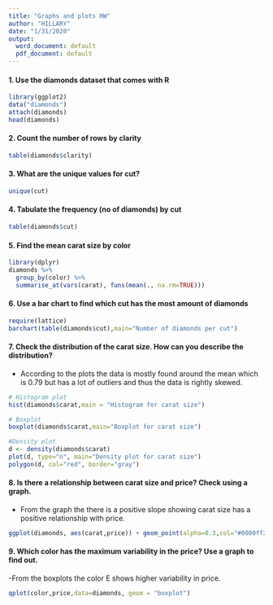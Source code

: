 ```yaml
---
title: "Graphs and plots HW"
author: "HILLARY"
date: "1/31/2020"
output:
  word_document: default
  pdf_document: default
---
```


#### 1. Use the diamonds dataset that comes with R

```r
library(ggplot2)
data("diamonds")
attach(diamonds)
head(diamonds)
```

#### 2. Count the number of rows by clarity

```r
table(diamonds$clarity)
```

#### 3. What are the unique values for cut?

```r
unique(cut)
```


#### 4. Tabulate the frequency (no of diamonds) by cut

```r
table(diamonds$cut)

```


#### 5. Find the mean carat size by color

```r
library(dplyr)
diamonds %>%
  group_by(color) %>%
  summarise_at(vars(carat), funs(mean(., na.rm=TRUE)))

```

#### 6. Use a bar chart to find which cut has the most amount of diamonds

```r
require(lattice)
barchart(table(diamonds$cut),main="Number of diamonds per cut")

```

#### 7. Check the distribution of the carat size.  How can you describe the distribution?

- According to the plots the data is mostly found around the mean which is 0.79 but has a lot of outliers and thus the data is rightly skewed.  

```r
# Histogram plot
hist(diamonds$carat,main = "Histogram for carat size")

# Boxplot
boxplot(diamonds$carat,main="Boxplot for carat size")

#Density plot
d <- density(diamonds$carat)
plot(d, type="n", main="Density plot for carat size")
polygon(d, col="red", border="gray")

```

#### 8. Is there a relationship between carat size and price?  Check using a graph.
- From the graph the there is a positive slope showing carat size has a positive relationship with price.
```r
ggplot(diamonds, aes(carat,price)) + geom_point(alpha=0.3,col="#0000ff22", pch=16,cex=3)

```

#### 9. Which color has the maximum variability in the price?  Use a graph to find out.

-From the boxplots the color E shows higher variability in price.
```r
qplot(color,price,data=diamonds, geom = "boxplot")

```
